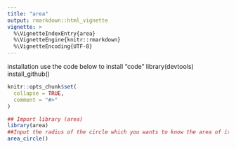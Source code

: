 ---
title: "area"
output: rmarkdown::html_vignette
vignette: >
  %\VignetteIndexEntry{area}
  %\VignetteEngine{knitr::rmarkdown}
  %\VignetteEncoding{UTF-8}
---
installation
use the code below to install
"code"
library(devtools)
install_github()

```{r, include = FALSE}
knitr::opts_chunk$set(
  collapse = TRUE,
  comment = "#>"
)
```

```{r setup}
## Import library (area)
library(area)
##Input the radius of the circle which you wants to know the area of it, the function has default 1
area_circle()
```
